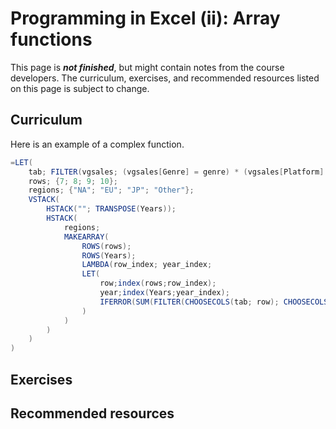 # Programming in Excel (ii): Array functions

::: callout-important
This page is ***not finished***, but might contain notes from the course developers. The curriculum, exercises, and recommended resources listed on this page is subject to change.
:::

## Curriculum

Here is an example of a complex function.

``` scala
=LET(
    tab; FILTER(vgsales; (vgsales[Genre] = genre) * (vgsales[Platform] = platform));
    rows; {7; 8; 9; 10};
    regions; {"NA"; "EU"; "JP"; "Other"};
    VSTACK(
        HSTACK(""; TRANSPOSE(Years));
        HSTACK(
            regions;
            MAKEARRAY(
                ROWS(rows);
                ROWS(Years);
                LAMBDA(row_index; year_index; 
                LET(
                    row;index(rows;row_index);
                    year;index(Years;year_index);
                    IFERROR(SUM(FILTER(CHOOSECOLS(tab; row); CHOOSECOLS(tab; 4) = year)); 0))
                )
            )
        )
    )
)
```

## Exercises

## Recommended resources
